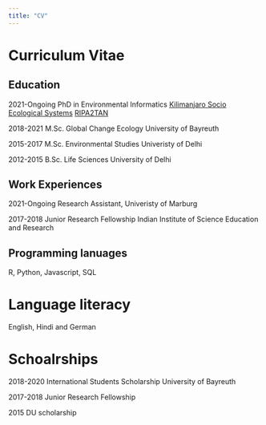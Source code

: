 ---
title: "CV"
---

# Curriculum Vitae

## Education

2021-Ongoing PhD in Environmental Informatics
             [Kilimanjaro Socio Ecological Systems](https://kili-ses.senckenberg.de/)
             [RIPA2TAN](https://www.uni-marburg.de/de/fb20/bereiche/ziei/zentrallabor/kooperation-tansania/projekte)

2018-2021 M.Sc. Global Change Ecology
          University of Bayreuth

2015-2017 M.Sc. Environmental Studies
          Univeristy of Delhi

2012-2015 B.Sc. Life Sciences
          University of Delhi
          

## Work Experiences

2021-Ongoing Research Assistant, Univeristy of Marburg

2017-2018 Junior Research Fellowship
          Indian Institute of Science Education and Research


## Programming lanuages
R, Python, Javascript, SQL

# Language literacy

English, Hindi and German

# Schoalrships

2018-2020 International Students Scholarship
          University of Bayreuth
          
2017-2018 Junior Research Fellowship

2015      DU scholarship 
